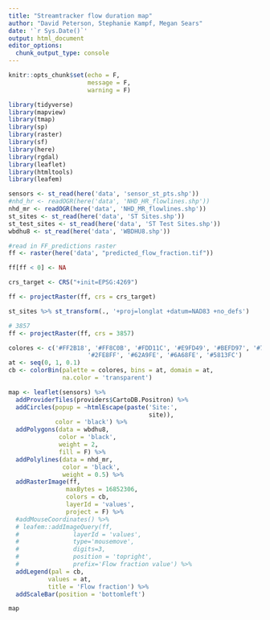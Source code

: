 ```yaml
---
title: "Streamtracker flow duration map"
author: "David Peterson, Stephanie Kampf, Megan Sears"
date: '`r Sys.Date()`'
output: html_document
editor_options: 
  chunk_output_type: console
---
```


```r
knitr::opts_chunk$set(echo = F,
                      message = F,
                      warning = F)

library(tidyverse)
library(mapview)
library(tmap)
library(sp)
library(raster)
library(sf)
library(here)
library(rgdal)
library(leaflet)
library(htmltools)
library(leafem)

```

```r

sensors <- st_read(here('data', 'sensor_st_pts.shp'))
#nhd_hr <- readOGR(here('data', 'NHD_HR_flowlines.shp'))
nhd_mr <- readOGR(here('data', 'NHD_MR_flowlines.shp'))
st_sites <- st_read(here('data', 'ST Sites.shp'))
st_test_sites <- st_read(here('data', 'ST Test Sites.shp'))
wbdhu8 <- st_read(here('data', 'WBDHU8.shp'))

#read in FF_predictions raster
ff <- raster(here('data', "predicted_flow_fraction.tif"))

ff[ff < 0] <- NA

crs_target <- CRS("+init=EPSG:4269")

ff <- projectRaster(ff, crs = crs_target)

```

```r

st_sites %>% st_transform(., '+proj=longlat +datum=NAD83 +no_defs')

# 3857 
ff <- projectRaster(ff, crs = 3857)

colores <- c('#FF2B18', '#FF8C0B', '#FDD11C', '#E9FD49', '#BEFD97', '#7BFDD6',
                      '#2FE8FF', '#62A9FE', '#6A68FE', '#5813FC')
at <- seq(0, 1, 0.1)
cb <- colorBin(palette = colores, bins = at, domain = at,
               na.color = 'transparent')
```


```r

map <- leaflet(sensors) %>%
  addProviderTiles(providers$CartoDB.Positron) %>% 
  addCircles(popup = ~htmlEscape(paste('Site:',
                                       site)),
             color = 'black') %>%
  addPolygons(data = wbdhu8,
              color = 'black',
              weight = 2,
              fill = F) %>%
  addPolylines(data = nhd_mr,
               color = 'black',
               weight = 0.5) %>%
  addRasterImage(ff,
                maxBytes = 16852306,
                colors = cb,
                layerId = 'values',
                project = F) %>%
  #addMouseCoordinates() %>%
  # leafem::addImageQuery(ff,
  #               layerId = 'values',
  #               type='mousemove',
  #               digits=3,
  #               position = 'topright',
  #               prefix='Flow fraction value') %>% 
  addLegend(pal = cb,
           values = at,
           title = 'Flow fraction') %>%
  addScaleBar(position = 'bottomleft')

map

```

